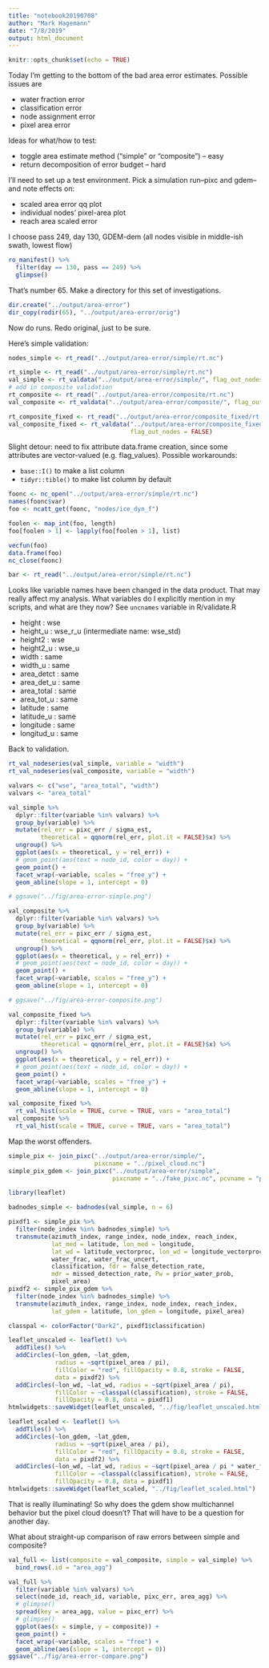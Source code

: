 ```yaml
---
title: "notebook20190708"
author: "Mark Hagemann"
date: "7/8/2019"
output: html_document
---
```


```r
knitr::opts_chunk$set(echo = TRUE)
```

Today I'm getting to the bottom of the bad area error estimates. Possible issues are

- water fraction error
- classification error
- node assignment error
- pixel area error

Ideas for what/how to test:

- toggle area estimate method ("simple" or "composite") -- easy
- return decomposition of error budget -- hard


I'll need to set up a test environment. Pick a simulation run--pixc and gdem--and note effects on: 

- scaled area error qq plot
- individual nodes' pixel-area plot
- reach area scaled error



I choose pass 249, day 130, GDEM-dem (all nodes visible in middle-ish swath, lowest flow)

```r
ro_manifest() %>% 
  filter(day == 130, pass == 249) %>% 
  glimpse()
```


That's number 65. Make a directory for this set of investigations. 

```r
dir.create("../output/area-error")
dir_copy(rodir(65), "../output/area-error/orig")
```

Now do runs. Redo original, just to be sure. 

Here's simple validation:

```r
nodes_simple <- rt_read("../output/area-error/simple/rt.nc")

rt_simple <- rt_read("../output/area-error/simple/rt.nc")
val_simple <- rt_valdata("../output/area-error/simple/", flag_out_nodes = FALSE)
# add in composite validation
rt_composite <- rt_read("../output/area-error/composite/rt.nc")
val_composite <- rt_valdata("../output/area-error/composite/", flag_out_nodes = FALSE)

rt_composite_fixed <- rt_read("../output/area-error/composite_fixed/rt.nc")
val_composite_fixed <- rt_valdata("../output/area-error/composite_fixed/", 
                                  flag_out_nodes = FALSE)

```

Slight detour: need to fix attribute data.frame creation, since some attributes are vector-valued (e.g. flag_values). Possible workarounds:

- `base::I()` to make a list column
- `tidyr::tible()` to make list column by default


```r

foonc <- nc_open("../output/area-error/simple/rt.nc")
names(foonc$var)
foo <- ncatt_get(foonc, "nodes/ice_dyn_f")

foolen <- map_int(foo, length)
foo[foolen > 1] <- lapply(foo[foolen > 1], list)

vecfun(foo)
data.frame(foo)
nc_close(foonc)

bar <- rt_read("../output/area-error/simple/rt.nc")

```


Looks like variable names have been changed in the data product. That may really affect my analysis. What variables do I explicitly mention in my scripts, and what are they now? See `uncnames` variable in R/validate.R

- height : wse
- height_u : wse_r_u (intermediate name: wse_std)
- height2 : wse
- height2_u : wse_u
- width : same
- width_u : same
- area_detct : same
- area_det_u : same
- area_total : same
- area_tot_u : same
- latitude : same
- latitude_u : same
- longitude : same
- longitud_u : same



Back to validation.

```r
rt_val_nodeseries(val_simple, variable = "width")
rt_val_nodeseries(val_composite, variable = "width")

valvars <- c("wse", "area_total", "width")
valvars <- "area_total"

val_simple %>% 
  dplyr::filter(variable %in% valvars) %>% 
  group_by(variable) %>% 
  mutate(rel_err = pixc_err / sigma_est, 
         theoretical = qqnorm(rel_err, plot.it = FALSE)$x) %>% 
  ungroup() %>% 
  ggplot(aes(x = theoretical, y = rel_err)) + 
  # geom_point(aes(text = node_id, color = day)) +
  geom_point() +
  facet_wrap(~variable, scales = "free_y") +
  geom_abline(slope = 1, intercept = 0)

# ggsave("../fig/area-error-simple.png")

val_composite %>% 
  dplyr::filter(variable %in% valvars) %>%
  group_by(variable) %>% 
  mutate(rel_err = pixc_err / sigma_est, 
         theoretical = qqnorm(rel_err, plot.it = FALSE)$x) %>% 
  ungroup() %>% 
  ggplot(aes(x = theoretical, y = rel_err)) + 
  # geom_point(aes(text = node_id, color = day)) +
  geom_point() +
  facet_wrap(~variable, scales = "free_y") +
  geom_abline(slope = 1, intercept = 0)

# ggsave("../fig/area-error-composite.png")

val_composite_fixed %>% 
  dplyr::filter(variable %in% valvars) %>%
  group_by(variable) %>% 
  mutate(rel_err = pixc_err / sigma_est, 
         theoretical = qqnorm(rel_err, plot.it = FALSE)$x) %>% 
  ungroup() %>% 
  ggplot(aes(x = theoretical, y = rel_err)) + 
  # geom_point(aes(text = node_id, color = day)) +
  geom_point() +
  facet_wrap(~variable, scales = "free_y") +
  geom_abline(slope = 1, intercept = 0)

val_composite_fixed %>% 
  rt_val_hist(scale = TRUE, curve = TRUE, vars = "area_total")
val_composite %>% 
  rt_val_hist(scale = TRUE, curve = TRUE, vars = "area_total")
```

Map the worst offenders.

```r
simple_pix <- join_pixc("../output/area-error/simple/", 
                        pixcname = "../pixel_cloud.nc")
simple_pix_gdem <- join_pixc("../output/area-error/simple",
                             pixcname = "../fake_pixc.nc", pcvname = "pcv_gdem.nc")

library(leaflet)

badnodes_simple <- badnodes(val_simple, n = 6)

pixdf1 <- simple_pix %>% 
  filter(node_index %in% badnodes_simple) %>% 
  transmute(azimuth_index, range_index, node_index, reach_index,
            lat_med = latitude, lon_med = longitude,
            lat_wd = latitude_vectorproc, lon_wd = longitude_vectorproc,
            water_frac, water_frac_uncert,
            classification, fdr = false_detection_rate, 
            mdr = missed_detection_rate, Pw = prior_water_prob,
            pixel_area)
pixdf2 <- simple_pix_gdem %>% 
  filter(node_index %in% badnodes_simple) %>% 
  transmute(azimuth_index, range_index, node_index, reach_index,
            lat_gdem = latitude, lon_gdem = longitude, pixel_area)

classpal <- colorFactor("Dark2", pixdf1$classification)

leaflet_unscaled <- leaflet() %>% 
  addTiles() %>% 
  addCircles(~lon_gdem, ~lat_gdem, 
             radius = ~sqrt(pixel_area / pi),
             fillColor = "red", fillOpacity = 0.8, stroke = FALSE, 
             data = pixdf2) %>% 
  addCircles(~lon_wd, ~lat_wd, radius = ~sqrt(pixel_area / pi),
             fillColor = ~classpal(classification), stroke = FALSE, 
             fillOpacity = 0.8, data = pixdf1)
htmlwidgets::saveWidget(leaflet_unscaled, "../fig/leaflet_unscaled.html")

leaflet_scaled <- leaflet() %>% 
  addTiles() %>% 
  addCircles(~lon_gdem, ~lat_gdem, 
             radius = ~sqrt(pixel_area / pi),
             fillColor = "red", fillOpacity = 0.8, stroke = FALSE, 
             data = pixdf2) %>% 
  addCircles(~lon_wd, ~lat_wd, radius = ~sqrt(pixel_area / pi * water_frac),
             fillColor = ~classpal(classification), stroke = FALSE, 
             fillOpacity = 0.8, data = pixdf1)
htmlwidgets::saveWidget(leaflet_scaled, "../fig/leaflet_scaled.html")


```

That is really illuminating! So why does the gdem show multichannel behavior but the pixel cloud doesn't? That will have to be a question for another day. 


What about straight-up comparison of raw errors between simple and composite?

```r
val_full <- list(composite = val_composite, simple = val_simple) %>% 
  bind_rows(.id = "area_agg")

val_full %>% 
  filter(variable %in% valvars) %>% 
  select(node_id, reach_id, variable, pixc_err, area_agg) %>%
  # glimpse()
  spread(key = area_agg, value = pixc_err) %>% 
  # glimpse()
  ggplot(aes(x = simple, y = composite)) +
  geom_point() +
  facet_wrap(~variable, scales = "free") + 
  geom_abline(aes(slope = 1, intercept = 0))
ggsave("../fig/area-error-compare.png")
```


